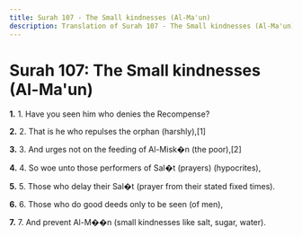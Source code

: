 ```yaml
---
title: Surah 107 - The Small kindnesses (Al-Ma'un)
description: Translation of Surah 107 - The Small kindnesses (Al-Ma'un)
---
```


# Surah 107: The Small kindnesses (Al-Ma'un)

**1.** 1. Have you seen him who denies the Recompense?

**2.** 2. That is he who repulses the orphan (harshly),[1]

**3.** 3. And urges not on the feeding of Al-Misk�n (the poor),[2]

**4.** 4. So woe unto those performers of Sal�t (prayers) (hypocrites),

**5.** 5. Those who delay their Sal�t (prayer from their stated fixed times).

**6.** 6. Those who do good deeds only to be seen (of men),

**7.** 7. And prevent Al-M��n (small kindnesses like salt, sugar, water).

